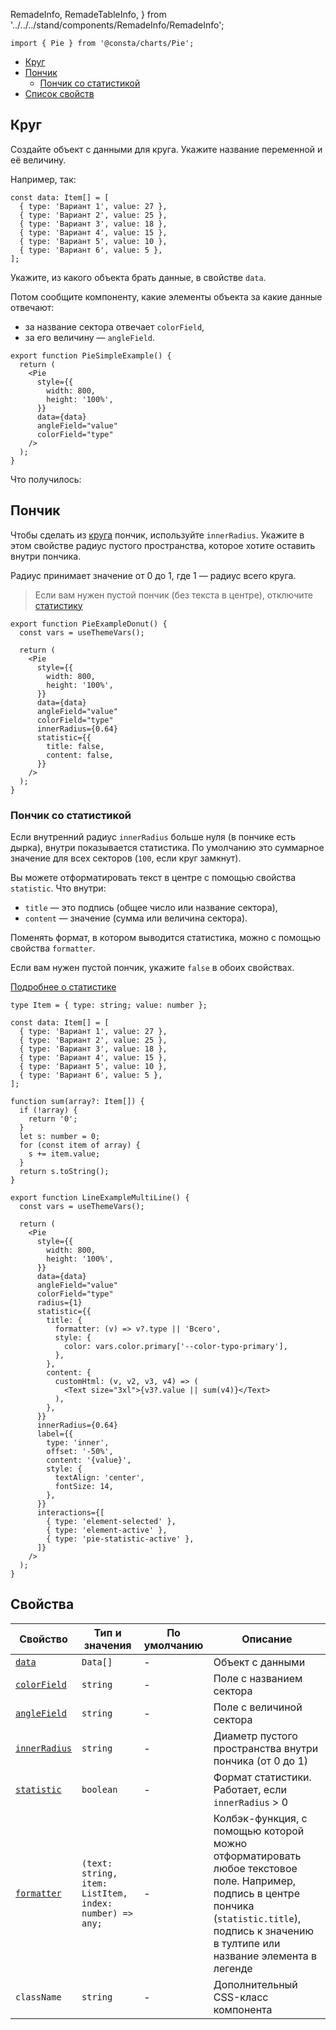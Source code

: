   RemadeInfo,
  RemadeTableInfo,
} from '../../../stand/components/RemadeInfo/RemadeInfo';

```tsx
import { Pie } from '@consta/charts/Pie';
```

<MdxMenu>

- [Круг](#круг)
- [Пончик](#пончик)
  - [Пончик со статистикой](#пончик-со-статистикой)
- [Список свойств](#свойства)

</MdxMenu>

## Круг

Создайте объект с данными для круга. Укажите название переменной и её величину.

Например, так:

```tsx
const data: Item[] = [
  { type: 'Вариант 1', value: 27 },
  { type: 'Вариант 2', value: 25 },
  { type: 'Вариант 3', value: 18 },
  { type: 'Вариант 4', value: 15 },
  { type: 'Вариант 5', value: 10 },
  { type: 'Вариант 6', value: 5 },
];
```

Укажите, из какого объекта брать данные, в свойстве `data`.

Потом сообщите компоненту, какие элементы объекта за какие данные отвечают:

- за название сектора отвечает `colorField`,
- за его величину — `angleField`.

```tsx
export function PieSimpleExample() {
  return (
    <Pie
      style={{
        width: 800,
        height: '100%',
      }}
      data={data}
      angleField="value"
      colorField="type"
    />
  );
}
```

Что получилось:

<PieSimpleExample />

## Пончик

Чтобы сделать из [круга](#круг) пончик, используйте `innerRadius`. Укажите в этом свойстве радиус
пустого пространства, которое хотите оставить внутри пончика.

Радиус принимает значение от 0 до 1, где 1 — радиус всего круга.

> Если вам нужен пустой пончик (без текста в центре), отключите [статистику](#пончик-со-статистикой)

<PieExampleDonut />

```tsx
export function PieExampleDonut() {
  const vars = useThemeVars();

  return (
    <Pie
      style={{
        width: 800,
        height: '100%',
      }}
      data={data}
      angleField="value"
      colorField="type"
      innerRadius={0.64}
      statistic={{
        title: false,
        content: false,
      }}
    />
  );
}
```

### Пончик со статистикой

Если внутренний радиус `innerRadius` больше нуля (в пончике есть дырка),
внутри показывается статистика. По умолчанию это суммарное значение для
всех секторов (`100`, если круг замкнут).

Вы можете отформатировать текст в центре с помощью свойства `statistic`. Что внутри:

- `title` — это подпись (общее число или название сектора),
- `content` — значение (сумма или величина сектора).

Поменять формат, в котором выводится статистика, можно с помощью свойства `formatter`.

Если вам нужен пустой пончик, укажите `false` в обоих свойствах.

[Подробнее о статистике](https://g2plot.antv.vision/en/docs/api/plots/pie#statistic-)

<PieExample />

```tsx
type Item = { type: string; value: number };

const data: Item[] = [
  { type: 'Вариант 1', value: 27 },
  { type: 'Вариант 2', value: 25 },
  { type: 'Вариант 3', value: 18 },
  { type: 'Вариант 4', value: 15 },
  { type: 'Вариант 5', value: 10 },
  { type: 'Вариант 6', value: 5 },
];

function sum(array?: Item[]) {
  if (!array) {
    return '0';
  }
  let s: number = 0;
  for (const item of array) {
    s += item.value;
  }
  return s.toString();
}

export function LineExampleMultiLine() {
  const vars = useThemeVars();

  return (
    <Pie
      style={{
        width: 800,
        height: '100%',
      }}
      data={data}
      angleField="value"
      colorField="type"
      radius={1}
      statistic={{
        title: {
          formatter: (v) => v?.type || 'Всего',
          style: {
            color: vars.color.primary['--color-typo-primary'],
          },
        },
        content: {
          customHtml: (v, v2, v3, v4) => (
            <Text size="3xl">{v3?.value || sum(v4)}</Text>
          ),
        },
      }}
      innerRadius={0.64}
      label={{
        type: 'inner',
        offset: '-50%',
        content: '{value}',
        style: {
          textAlign: 'center',
          fontSize: 14,
        },
      }}
      interactions={[
        { type: 'element-selected' },
        { type: 'element-active' },
        { type: 'pie-statistic-active' },
      ]}
    />
  );
}
```

## Свойства

<RemadeTableInfo apiUrl="https://g2plot.antv.vision/en/docs/api/plots/pie" />

| Свойство                              | Тип и значения                                          | По умолчанию | Описание                                                                                                                                                                                           |
| ------------------------------------- | ------------------------------------------------------- | ------------ | -------------------------------------------------------------------------------------------------------------------------------------------------------------------------------------------------- |
| [`data`](#данные)                     | `Data[]`                                                | -            | Объект с данными                                                                                                                                                                                   |
| [`colorField`](#круг)                 | `string`                                                | -            | Поле с названием сектора                                                                                                                                                                           |
| [`angleField`](#круг)                 | `string`                                                | -            | Поле с величиной сектора                                                                                                                                                                           |
| [`innerRadius`](#пончик)              | `string`                                                | -            | Диаметр пустого пространства внутри пончика (от 0 до 1)                                                                                                                                            |
| [`statistic`](#пончик-со-статистикой) | `boolean`                                               | -            | Формат статистики. Работает, если `innerRadius` > 0                                                                                                                                                |
| [`formatter`](#пончик-со-статистикой) | `(text: string, item: ListItem, index: number) => any;` | -            | Колбэк-функция, с помощью которой можно отформатировать любое текстовое поле. Например, подпись в центре пончика (`statistic.title`), подпись к значению в тултипе или название элемента в легенде |
| `className`                           | `string`                                                | -            | Дополнительный CSS-класс компонента                                                                                                                                                                |
